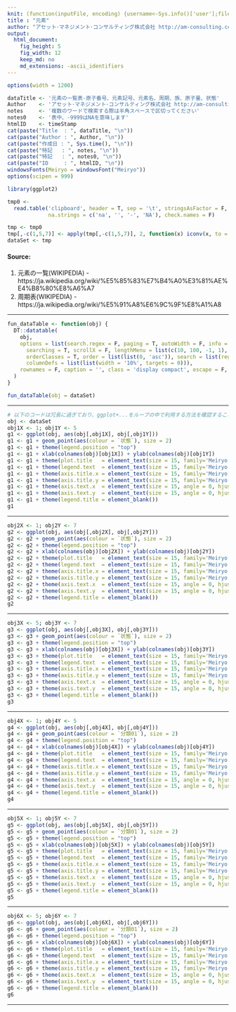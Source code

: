 ```yaml
---
knit: (function(inputFile, encoding) {username<-Sys.info()['user'];fileName<-'defaultPath.csv';pathToFile <-paste0('C:/Users/', username,'/Desktop/pathToCSV/');setwd(pathToFile);buf0<-read.csv(fileName,header = F,skip = 0,stringsAsFactor = F,check.names = F,fileEncoding = 'utf-8');timeStamp<-format(Sys.time(),'%Y%m%d%H%M%S');rmarkdown::render(inputFile, encoding = encoding, output_file = paste0('C:/Users/',username,buf0[2,1],'charts/','am-consulting.co.jp-',timeStamp,'.html')) })
title : "元素"
author: "アセット･マネジメント･コンサルティング株式会社 http://am-consulting.co.jp"
output: 
  html_document:
    fig_height: 5
    fig_width: 12
    keep_md: no
    md_extensions: -ascii_identifiers 
---
```


<link href="http://knowledgevault.saecanet.com/components/rmarkdown-html.css" rel="stylesheet"> 
<style>
.main-container {
	max-width: 1200px;
	margin-left: auto;
	margin-right: auto;
}
</style>

```r
options(width = 1200)
```

```r
dataTitle <- '元素の一覧表-原子番号、元素記号、元素名、周期、族、原子量、状態'
Author    <- 'アセット･マネジメント･コンサルティング株式会社 http://am-consulting.co.jp'
notes     <- '複数のワードで検索する際は半角スペースで区切ってください'
notes0    <- '表中、-9999はNAを意味します'
htmlID    <- timeStamp
cat(paste("Title  : ", dataTitle, "\n"))
cat(paste("Author : ", Author, "\n"))
cat(paste("作成日 : ", Sys.time(), "\n"))
cat(paste("特記   : ", notes, "\n"))
cat(paste("特記   : ", notes0, "\n"))
cat(paste("ID     : ", htmlID, "\n"))
windowsFonts(Meiryo = windowsFont("Meiryo"))
options(scipen = 999)
```

```r
library(ggplot2)
```

```r
tmp0 <- 
  read.table('clipboard', header = T, sep = '\t', stringsAsFactor = F, 
             na.strings = c('na', '', '-', 'NA'), check.names = F)
```

```r
tmp <- tmp0
tmp[,-c(1,5,7)] <- apply(tmp[,-c(1,5,7)], 2, function(x) iconv(x, to = "utf8", from = "cp932", toRaw = F))
dataSet <- tmp
```

#### Source:
1. 元素の一覧(WIKIPEDIA) - https://ja.wikipedia.org/wiki/%E5%85%83%E7%B4%A0%E3%81%AE%E4%B8%80%E8%A6%A7
1. 周期表(WIKIPEDIA) - https://ja.wikipedia.org/wiki/%E5%91%A8%E6%9C%9F%E8%A1%A8

<hr>

```r
fun_dataTable <- function(obj) {
  DT::datatable(
    obj,
    options = list(search.regex = F, paging = T, autoWidth = F, info = T, lengthChange = T, ordering = T,
      searching = T, scrollX = F, lengthMenu = list(c(10, 100, -1, 1), c(10, 100, 'All', 1)),
      orderClasses = T, order = list(list(0, 'asc')), search = list(regex = T, caseInsensitive = T),
      columnDefs = list(list(width = '10%', targets = 0))),
    rownames = F, caption = '', class = 'display compact', escape = F, filter = 'top'
  )
}
```

```r
fun_dataTable(obj = dataSet)
```
<hr>
```r
# 以下のコードは冗長に過ぎており、ggplot+...をループの中で利用する方法を確認すること。
obj <- dataSet
obj1X <- 1; obj1Y <- 5
g1 <- ggplot(obj, aes(obj[,obj1X], obj[,obj1Y]))
g1 <- g1 + geom_point(aes(colour = `状態`), size = 2) 
g1 <- g1 + theme(legend.position = "top")
g1 <- g1 + xlab(colnames(obj)[obj1X]) + ylab(colnames(obj)[obj1Y])
g1 <- g1 + theme(plot.title   = element_text(size = 15, family='Meiryo'))
g1 <- g1 + theme(legend.text  = element_text(size = 15, family='Meiryo'))
g1 <- g1 + theme(axis.title.x = element_text(size = 15, family='Meiryo'))
g1 <- g1 + theme(axis.title.y = element_text(size = 15, family='Meiryo'))
g1 <- g1 + theme(axis.text.x  = element_text(size = 15, angle = 0, hjust = 0.5, vjust = 0.5, family='Meiryo'))
g1 <- g1 + theme(axis.text.y  = element_text(size = 15, angle = 0, hjust = 0.5, vjust = 0.5, family='Meiryo'))
g1 <- g1 + theme(legend.title = element_blank()) 
g1
```
<hr>
```r
obj2X <- 1; obj2Y <- 7
g2 <- ggplot(obj, aes(obj[,obj2X], obj[,obj2Y]))
g2 <- g2 + geom_point(aes(colour = `状態`), size = 2) 
g2 <- g2 + theme(legend.position = "top")
g2 <- g2 + xlab(colnames(obj)[obj2X]) + ylab(colnames(obj)[obj2Y])
g2 <- g2 + theme(plot.title   = element_text(size = 15, family='Meiryo'))
g2 <- g2 + theme(legend.text  = element_text(size = 15, family='Meiryo'))
g2 <- g2 + theme(axis.title.x = element_text(size = 15, family='Meiryo'))
g2 <- g2 + theme(axis.title.y = element_text(size = 15, family='Meiryo'))
g2 <- g2 + theme(axis.text.x  = element_text(size = 15, angle = 0, hjust = 0.5, vjust = 0.5, family='Meiryo'))
g2 <- g2 + theme(axis.text.y  = element_text(size = 15, angle = 0, hjust = 0.5, vjust = 0.5, family='Meiryo'))
g2 <- g2 + theme(legend.title = element_blank()) 
g2
```
<hr>
```r
obj3X <- 5; obj3Y <- 7
g3 <- ggplot(obj, aes(obj[,obj3X], obj[,obj3Y]))
g3 <- g3 + geom_point(aes(colour = `状態`), size = 2) 
g3 <- g3 + theme(legend.position = "top")
g3 <- g3 + xlab(colnames(obj)[obj3X]) + ylab(colnames(obj)[obj3Y])
g3 <- g3 + theme(plot.title   = element_text(size = 15, family='Meiryo'))
g3 <- g3 + theme(legend.text  = element_text(size = 15, family='Meiryo'))
g3 <- g3 + theme(axis.title.x = element_text(size = 15, family='Meiryo'))
g3 <- g3 + theme(axis.title.y = element_text(size = 15, family='Meiryo'))
g3 <- g3 + theme(axis.text.x  = element_text(size = 15, angle = 0, hjust = 0.5, vjust = 0.5, family='Meiryo'))
g3 <- g3 + theme(axis.text.y  = element_text(size = 15, angle = 0, hjust = 0.5, vjust = 0.5, family='Meiryo'))
g3 <- g3 + theme(legend.title = element_blank()) 
g3
```
<hr>
```r
obj4X <- 1; obj4Y <- 5
g4 <- ggplot(obj, aes(obj[,obj4X], obj[,obj4Y]))
g4 <- g4 + geom_point(aes(colour = `分類01`), size = 2) 
g4 <- g4 + theme(legend.position = "top")
g4 <- g4 + xlab(colnames(obj)[obj4X]) + ylab(colnames(obj)[obj4Y])
g4 <- g4 + theme(plot.title   = element_text(size = 15, family='Meiryo'))
g4 <- g4 + theme(legend.text  = element_text(size = 15, family='Meiryo'))
g4 <- g4 + theme(axis.title.x = element_text(size = 15, family='Meiryo'))
g4 <- g4 + theme(axis.title.y = element_text(size = 15, family='Meiryo'))
g4 <- g4 + theme(axis.text.x  = element_text(size = 15, angle = 0, hjust = 0.5, vjust = 0.5, family='Meiryo'))
g4 <- g4 + theme(axis.text.y  = element_text(size = 15, angle = 0, hjust = 0.5, vjust = 0.5, family='Meiryo'))
g4 <- g4 + theme(legend.title = element_blank()) 
g4
```
<hr>
```r
obj5X <- 1; obj5Y <- 7
g5 <- ggplot(obj, aes(obj[,obj5X], obj[,obj5Y]))
g5 <- g5 + geom_point(aes(colour = `分類01`), size = 2) 
g5 <- g5 + theme(legend.position = "top")
g5 <- g5 + xlab(colnames(obj)[obj5X]) + ylab(colnames(obj)[obj5Y])
g5 <- g5 + theme(plot.title   = element_text(size = 15, family='Meiryo'))
g5 <- g5 + theme(legend.text  = element_text(size = 15, family='Meiryo'))
g5 <- g5 + theme(axis.title.x = element_text(size = 15, family='Meiryo'))
g5 <- g5 + theme(axis.title.y = element_text(size = 15, family='Meiryo'))
g5 <- g5 + theme(axis.text.x  = element_text(size = 15, angle = 0, hjust = 0.5, vjust = 0.5, family='Meiryo'))
g5 <- g5 + theme(axis.text.y  = element_text(size = 15, angle = 0, hjust = 0.5, vjust = 0.5, family='Meiryo'))
g5 <- g5 + theme(legend.title = element_blank()) 
g5
```
<hr>
```r
obj6X <- 5; obj6Y <- 7
g6 <- ggplot(obj, aes(obj[,obj6X], obj[,obj6Y]))
g6 <- g6 + geom_point(aes(colour = `分類01`), size = 2) 
g6 <- g6 + theme(legend.position = "top")
g6 <- g6 + xlab(colnames(obj)[obj6X]) + ylab(colnames(obj)[obj6Y])
g6 <- g6 + theme(plot.title   = element_text(size = 15, family='Meiryo'))
g6 <- g6 + theme(legend.text  = element_text(size = 15, family='Meiryo'))
g6 <- g6 + theme(axis.title.x = element_text(size = 15, family='Meiryo'))
g6 <- g6 + theme(axis.title.y = element_text(size = 15, family='Meiryo'))
g6 <- g6 + theme(axis.text.x  = element_text(size = 15, angle = 0, hjust = 0.5, vjust = 0.5, family='Meiryo'))
g6 <- g6 + theme(axis.text.y  = element_text(size = 15, angle = 0, hjust = 0.5, vjust = 0.5, family='Meiryo'))
g6 <- g6 + theme(legend.title = element_blank()) 
g6
```
<hr>
